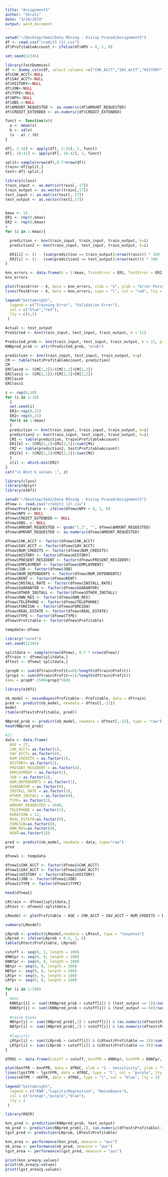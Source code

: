 ```yaml
---
title: "Assignment5"
author: "Shruti"
date: "3/24/2019"
output: word_document
---
```



```r
setwd("~/Desktop/Sem2/Data MIning - Kislay Prasad/Assignment5")
df <- read.csv("credit3 (2).csv")
df$ProfitableAccount <- ifelse(df$NPV > 0, 1, 0)
```

```r
set.seed(12345)

library(fastDummies)
df <- dummy_cols(df, select_columns =c("CHK_ACCT","SAV_ACCT","HISTORY","JOB","TYPE"))
df$CHK_ACCT<-NULL
df$SAV_ACCT<-NULL
df$HISTORY<-NULL
df$JOB<-NULL
df$TYPE<-NULL
df$NPV<-NULL
df$OBS.<-NULL
df$AMOUNT_REQUESTED <- as.numeric(df$AMOUNT_REQUESTED)
df$CREDIT_EXTENDED <- as.numeric(df$CREDIT_EXTENDED)

funct <- function(x){ 
  a <- mean(x) 
  b <- sd(x) 
  (x - a) / (b) 
} 

df[, 2:16] <- apply(df[, 2:16], 2, funct)
df[, 18:42] <- apply(df[, 18:42], 2, funct)

split<-sample(nrow(df),0.7*nrow(df))
train<-df[split,]
test<-df[-split,]
```


```r

library(class)
train_input <- as.matrix(train[,-17])
train_output <- as.vector(train[,17])
test_input <- as.matrix(test[,-17])
test_output <- as.vector(test[,17])


kmax <- 15
ER1 <- rep(0,kmax)
ER2 <- rep(0,kmax)
#
for (i in 1:kmax){

  prediction <- knn(train_input, train_input, train_output, k=i)
  prediction2 <- knn(train_input, test_input, train_output, k=i)

  ER1[i] <- (1 - (sum(prediction == train_output)/nrow(train))) * 100
  ER2[i] <- (1 - (sum(prediction2 == test_output)/nrow(test))) * 100
}
```


```r
knn_errors <- data.frame(k = 1:kmax, TrainError = ER1, TestError = ER2)
knn_errors

plot(TrainError ~ k, data = knn_errors, xlab = "k", ylab = "Error Percentage", type = "l", col = "blue", lty = 4, ylim = c(0, 31), main = "Training and Validation Error for kNN")
lines(TestError ~ k, data = knn_errors, type = "l", col = "red", lty = 2)

legend("bottomright", 
  legend = c("Training Error", "Validation Error"), 
  col = c("blue","red"),
  lty = c(4,2)
 )
```

```r
Actual <- test_output
Predicted <- knn(train_input, test_input, train_output, k = 11)

Predicted_prob <- knn(train_input, test_input, train_output, k = 11, prob = TRUE)
KNNpred_prob <- attr(Predicted_prob, "prob")

```

```r
prediction <- knn(train_input, test_input, train_output, k=y)
CM <- table(test$ProfitableAccount, prediction)
CM
ERClass0 <- (CM[1,2])/(CM[1,1]+CM[1,2])
ERClass1 <- (CM[2,1])/(CM[2,1]+CM[2,2])
ERClass0
ERClass1
```


```r
z <- rep(0,10)
for (i in 1:10)
  {
  set.seed(i)
  ER1<-rep(0,15)
  ER2<-rep(0,15)
  for(k in 1:kmax)
  {
  prediction <- knn(train_input, train_input, train_output, k=i)
  prediction2 <- knn(train_input, test_input, train_output, k=i)
  CM1 <- table(prediction, train$ProfitableAccount)
  ER1[k] <- (CM1[1,2]+CM1[2,1])/sum(CM1)
  CM2 <- table(prediction2, test$ProfitableAccount)
  ER2[k] <- (CM2[1,2]+CM2[2,1])/sum(CM2)
  }
  z[i] <- which.min(ER2)
}
cat("\n Best k values :", z)

```

```r
library(class)
library(dplyr)
library(e1071)

setwd("~/Desktop/Sem2/Data MIning - Kislay Prasad/Assignment5")
dfnew <- read.csv("credit3 (2).csv")
dfnew$Profitable <- ifelse(dfnew$NPV > 0, 1, 0)
dfnew$NPV <- NULL
dfnew$CREDIT_EXTENDED <- NULL
dfnew$OBS. <- NULL
dfnew$AMOUNT_REQUESTED <- gsub("[,]", "", dfnew$AMOUNT_REQUESTED)
dfnew$AMOUNT_REQUESTED <- as.numeric(dfnew$AMOUNT_REQUESTED)

dfnew$CHK_ACCT <- factor(dfnew$CHK_ACCT)
dfnew$SAV_ACCT <- factor(dfnew$SAV_ACCT)
dfnew$NUM_CREDITS <- factor(dfnew$NUM_CREDITS)
dfnew$HISTORY <- factor(dfnew$HISTORY)
dfnew$PRESENT_RESIDENT <- factor(dfnew$PRESENT_RESIDENT)
dfnew$EMPLOYMENT <- factor(dfnew$EMPLOYMENT)
dfnew$JOB <- factor(dfnew$JOB)
dfnew$NUM_DEPENDENTS <- factor(dfnew$NUM_DEPENDENTS)
dfnew$RENT <- factor(dfnew$RENT)
dfnew$INSTALL_RATE <- factor(dfnew$INSTALL_RATE)
dfnew$GUARANTOR <- factor(dfnew$GUARANTOR)
dfnew$OTHER_INSTALL <- factor(dfnew$OTHER_INSTALL)
dfnew$OWN_RES <- factor(dfnew$OWN_RES)
dfnew$TELEPHONE <- factor(dfnew$TELEPHONE)
dfnew$FOREIGN <- factor(dfnew$FOREIGN)
dfnew$REAL_ESTATE <- factor(dfnew$REAL_ESTATE)
dfnew$TYPE <- factor(dfnew$TYPE)
dfnew$Profitable <- factor(dfnew$Profitable)

tempdata<-dfnew
```

```r
library("caret")
set.seed(12345)

splitdata <- sample(nrow(dfnew), 0.7 * nrow(dfnew))
dftrain <- dfnew[splitdata,]
dftest <- dfnew[-splitdata,]

(prop0 <- sum(dftrain$Profit==0)/length(dftrain$Profit))
(prop1 <- sum(dftrain$Profit==1)/length(dftrain$Profit))
(emv = prop0*-1500+prop1*500)
```

```r
library(e1071)

nb_model <- naiveBayes(Profitable~.-Profitable, data = dftrain)
pred <- predict(nb_model, newdata = dftest[,-21])
model
(table(dftest$Profitable, pred))

NBpred_prob <- predict(nb_model, newdata = dftest[,-22], type = "raw")
head(NBpred_prob)
```

```r
#11
data <- data.frame(
  AGE = 27, 
  CHK_ACCT= as.factor(1), 
  SAV_ACCT= as.factor(4),
  NUM_CREDITS = as.factor(1),
  HISTORY= as.factor(2),
  PRESENT_RESIDENT = as.factor(4),
  EMPLOYMENT = as.factor(1),
  JOB = as.factor(2),
  NUM_DEPENDENTS = as.factor(1),
  GUARANTOR = as.factor(0),
  INSTALL_RATE = as.factor(3),
  OTHER_INSTALL = as.factor(0),
  TYPE= as.factor(2),
  AMOUNT_REQUESTED = 4500,
  TELEPHONE = as.factor(1),
  DURATION = 12,
  REAL_ESTATE=as.factor(0),
  FOREIGN=as.factor(0),
  OWN_RES=as.factor(0),
  RENT=as.factor(1))

pred <- predict(nb_model, newdata = data, type="raw")
pred

```

```r
dfnew1 <- tempdata

dfnew1$CHK_ACCT <- factor(dfnew1$CHK_ACCT)
dfnew1$SAV_ACCT <- factor(dfnew1$SAV_ACCT)
dfnew1$HISTORY <- factor(dfnew1$HISTORY)
dfnew1$JOB <- factor(dfnew1$JOB)
dfnew1$TYPE <- factor(dfnew1$TYPE)

head(dfnew1)

LRtrain <- dfnew1[splitdata,]
LRtest <- dfnew1[-splitdata,]

LRmodel <- glm(Profitable ~ AGE + CHK_ACCT + SAV_ACCT + NUM_CREDITS + DURATION + HISTORY + PRESENT_RESIDENT + EMPLOYMENT + JOB + NUM_DEPENDENTS + RENT + INSTALL_RATE + GUARANTOR + OTHER_INSTALL + OWN_RES + TELEPHONE + FOREIGN + REAL_ESTATE + TYPE + AMOUNT_REQUESTED, data = LRtrain, family = "binomial")

summary(LRmodel)
```

```r
LRprob <- predict(LRmodel,newdata = LRtest, type = "response")
LRpred <- ifelse(LRprob > 0.5, 1, 0)
table(LRtest$Profitable, LRpred)
```
```r

cutoff <- seq(0, 1, length = 100)
KNNtpr <- seq(0, 0, length = 100)
KNNfpr <- seq(0, 0, length = 100)
NBtpr <- seq(0, 0, length = 100)
NBfpr <- seq(0, 0, length = 100)
LRtpr <- seq(0, 0, length = 100)
LRfpr <- seq(0, 0, length = 100)

for (i in 1:100)
{
  #knn
  KNNtpr[i] <- sum((KNNpred_prob > cutoff[i]) & (test_output == 1))/sum(test_output == 1)
  KNNfpr[i] <- sum((KNNpred_prob > cutoff[i]) & (test_output == 0))/sum(test_output == 0)
  
  #naive bayes
  NBtpr[i] <- sum((NBpred_prob[,2] > cutoff[i]) & (as.numeric(dftest$Profitable)-1 == 1))/sum(as.numeric(dftest$Profitable)-1 == 1)
  NBfpr[i] <- sum((NBpred_prob[,2] > cutoff[i]) & (as.numeric(dftest$Profitable)-1 == 0))/sum(as.numeric(dftest$Profitable)-1 == 0)
  
  #logistic
  LRtpr[i] <- sum((LRprob > cutoff[i]) & (LRtest$Profitable == 1))/sum(LRtest$Profitable == 1)
  LRfpr[i] <- sum((LRprob > cutoff[i]) & (LRtest$Profitable == 0))/sum(LRtest$Profitable == 0)
}

dfROC <- data.frame(Cutoff = cutoff, knnTPR = KNNtpr, knnFPR = KNNfpr, nbTPR = NBtpr, nbFPR = NBfpr, lgstTPR = LRtpr, lgstFPR = LRfpr)
```

```r
plot(knnTPR ~ knnFPR, data = dfROC, xlab = "1 - Sensitivity", ylab = "Specificity", type = "l", col = "orange", lty = 2, main = "ROC Curves")
lines(lgstTPR ~ lgstFPR, data = dfROC, type = "l", col = "purple", lty = 2)
lines(nbTPR ~ nbFPR, data = dfROC, type = "l", col = "blue", lty = 2)

legend("bottomright", 
  legend = c("KNN","LogisticRegression", "NaiveBayes"), 
  col = c("orange","purple","blue"),
  lty = 2
 )
```

```r

library(ROCR)

knn_pred <- prediction(KNNpred_prob, test_output)
nb_pred <- prediction(NBpred_prob[,2], (as.numeric(dftest$Profitable)-1))
lgst_pred <- prediction(LRprob, LRtest$Profitable)

knn_area <- performance(knn_pred, measure = "auc")
nb_area <- performance(nb_pred, measure = "auc")
lgst_area <- performance(lgst_pred, measure = "auc")

print(knn_area@y.values)
print(nb_area@y.values)
print(lgst_area@y.values)

```